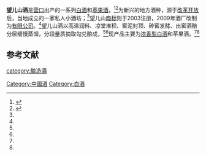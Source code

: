 '''望儿山酒'''是[[营口|营口]]出产的一系列[[中国烧酒|白酒]]和[[苹果酒|苹果酒]]，<ref name=l0>{{cite web|url=http://www.hx-x.com/news/?28819_1.html |title=“望儿山”下 巾帼风采|language=Zh-hans|accessdate=2017年11月28日}}</ref><ref name=l1>{{cite web|url=http://wgxj.ykdz.gov.cn/wenhuachanye/chanyedongtai/2015-09-28/19055.html |title=望儿山酒业 逆势下探索发展新路|language=Zh-hans|accessdate=2015年9月28日}}</ref>为新兴的地方酒种，源于[[改革开放|改革开放]]后，当地成立的一家私人小酒坊；<ref name=l0/>望儿山[[商标|商标]]则于2003注册，2009年酒厂改制为[[有限公司|有限公司]]。<ref name=l0/>望儿山酒以高温润料、凉堂堆积、窖泥封顶、砖窖发酵、出窖酒醅分层缓慢蒸馏，分段量质摘取勾兑酿成，<ref name=l0/><ref name=l1/>现产品主要为[[浓香型白酒|浓香型白酒]]和苹果酒。<ref name=l0/><ref name=l1/>

==参考文献==
{{reflist}}
{{饮料小作品}}
{{中華酒文化}}

[[category:酿造酒|category:酿造酒]]
[[Category:中國酒|Category:中國酒]]
[[Category:白酒|Category:白酒]]